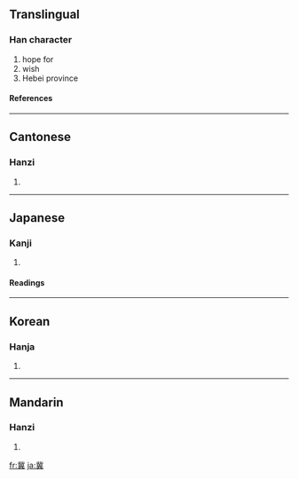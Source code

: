 ==Translingual==
===Han character===
{{Han char|rn=12|rad=八|as=14|sn=16|four=1180<sub>1</sub>|canj=中心田廿金 (LPWTC)}}
# hope for
# wish
# Hebei province
====References====
{{Han ref|kx=0128.240|dkj=01500|dj=0289.030|hdz=10253.080|uh=5180|ud=20864|bh=BEAC|bd=48812}}
----
==Cantonese==
===Hanzi===
{{yue-hanzi|jyut=|y=kei3}}
# {{defn|Cantonese}}
----
==Japanese==
===Kanji===
{{ja-kanji|grade=|rs=八14}}
# {{defn|Japanese}}
====Readings====
{{ja-readings|on=[[き]] (ki)|kun=[[こいねがう]] (koinegau), [[こいねがわ]] (koinegawa)}}
----
==Korean==
===Hanja===
{{ko-hanja|hangeul=기|rv=gi|mr=ki}}
# {{defn|Korean}}
----
==Mandarin==
===Hanzi===
{{cmn-hanzi|pin=[[jì]] ([[ji4]])|wg=chi<sup>4</sup>}}
# {{defn|Mandarin}}

[[fr:冀]]
[[ja:冀]]